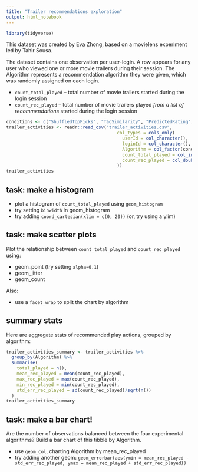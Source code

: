 ```yaml
---
title: "Trailer recommendations exploration"
output: html_notebook
---
```


```r
library(tidyverse)
```

This dataset was created by Eva Zhong, based on a movielens experiment 
led by Tahir Sousa.

The dataset contains one observation per user-login. A row appears for any user who viewed one or more movie trailers during their session.  The Algorithm represents a recommendation algorithm they were given, which was randomly assigned on each login.

* `count_total_played` -- total number of movie trailers started during the login session
* `count_rec_played` -- total number of movie trailers played *from a list of recommendations* started during the login session

```r
conditions <- c("ShuffledTopPicks", "TagSimilarity", "PredictedRating", "FilmReleaseDate")
trailer_activities <- readr::read_csv("trailer_activities.csv",
                                          col_types = cols_only(
                                            userId = col_character(),
                                            loginId = col_character(),
                                            Algorithm = col_factor(conditions, ordered = TRUE),
                                            count_total_played = col_integer(),
                                            count_rec_played = col_double()
                                          ))
trailer_activities
```

## task: make a histogram

* plot a histogram of `count_total_played` using `geom_histogram`
* try setting `binwidth` in geom_histogram
* try adding `coord_cartesian(xlim = c(0, 20))` (or, try using a ylim)


## task: make scatter plots

Plot the relationship between `count_total_played` and `count_rec_played` using:

* geom_point (try setting `alpha=0.1`)
* geom_jitter
* geom_count

Also:

* use a `facet_wrap` to split the chart by algorithm


## summary stats

Here are aggregate stats of recommended play actions, grouped by algorithm:

```r
trailer_activities_summary <- trailer_activities %>% 
  group_by(Algorithm) %>% 
  summarise(
    total_played = n(),
    mean_rec_played = mean(count_rec_played),
    max_rec_played = max(count_rec_played),
    min_rec_played = min(count_rec_played),
    std_err_rec_played = sd(count_rec_played)/sqrt(n())
  )
trailer_activities_summary
```


## task: make a bar chart!

Are the number of observations balanced between the four experimental algorithms?
Build a bar chart of this tibble by Algorithm.

* use `geom_col`, charting Algorithm by mean_rec_played
* try adding another geom: `geom_errorbar(aes(ymin = mean_rec_played - std_err_rec_played, ymax = mean_rec_played + std_err_rec_played))`
    
